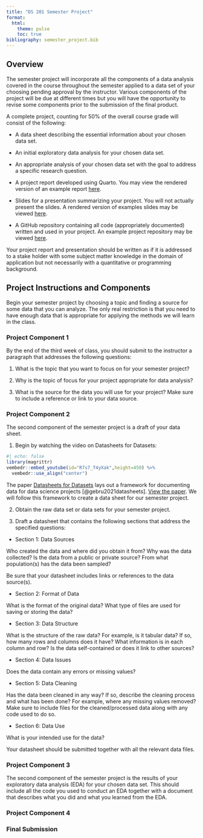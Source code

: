 ```yaml
---
title: "DS 201 Semester Project"
format: 
  html:
    theme: pulse
    toc: true
bibliography: semester_project.bib
---
```


## Overview

The semester project will incorporate all the components of a data analysis covered in the course throughout the semester applied to a data set of your choosing pending approval by the instructor. Various components of the project will be due at different times but you will have the opportunity to revise some components prior to the submission of the final product. 

A complete project, counting for 50% of the overall course grade will consist of the following:

- A data sheet describing the essential information about your chosen data set.  

- An initial exploratory data analysis for your chosen data set.  

- An appropriate analysis of your chosen data set with the goal to address a specific research question.  

- A project report developed using Quarto. You may view the rendered version of an example report [here](https://symphonious-crostata-5b1f0b.netlify.app/report/).

- Slides for a presentation summarizing your project. You will not actually present the slides. A rendered version of examples slides may be viewed [here](https://symphonious-crostata-5b1f0b.netlify.app/presentation/).

- A GitHub repository containing all code (appropriately documented) written and used in your project. An example project repository may be viewed [here](https://github.com/jmgraham30/baseball_weather/tree/main).

Your project report and presentation should be written as if it is addressed to a stake holder with some subject matter knowledge in the domain of application but not necessarily with a quantitative or programming background. 

## Project Instructions and Components

Begin your semester project by choosing a topic and finding a source for some data that you can analyze. The only real restriction is that you need to have enough data that is appropriate for applying the methods we will learn in the class. 

### Project Component 1

By the end of the third week of class, you should submit to the instructor a paragraph that addresses the following questions:

1. What is the topic that you want to focus on for your semester project? 

2. Why is the topic of focus for your project appropriate for data analysis?

3. What is the source for the data you will use for your project? Make sure to include a reference or link to your data source. 

### Project Component 2

The second component of the semester project is a draft of your data sheet. 

1. Begin by watching the video on Datasheets for Datasets:

```r
#| echo: false
library(magrittr)
vembedr::embed_youtube(id="R7s7_T4yXak",height=450) %>%
  vembedr::use_align("center")
```

The paper [Datasheets for Datasets](https://dl.acm.org/doi/pdf/10.1145/3458723) lays out a framework for documenting data for data science projects [@gebru2021datasheets]. [View the paper](https://dl.acm.org/doi/pdf/10.1145/3458723). We will follow this framework to create a data sheet for our semester project.

2. Obtain the raw data set or data sets for your semester project. 

3. Draft a datasheet that contains the following sections that address the specified questions:

- Section 1: Data Sources

Who created the data and where did you obtain it from? Why was the data collected? Is the data from a public or private source? From what population(s) has the data been sampled? 

Be sure that your datasheet includes links or references to the data source(s). 

- Section 2: Format of Data

What is the format of the original data? What type of files are used for saving or storing the data? 

- Section 3: Data Structure

What is the structure of the raw data? For example, is it tabular data? If so, how many rows and columns does it have? What information is in each column and row? Is the data self-contained or does it link to other sources?

- Section 4: Data Issues

Does the data contain any errors or missing values?

- Section 5: Data Cleaning

Has the data been cleaned in any way? If so, describe the cleaning process and what has been done? For example, where any missing values removed? Make sure to include files for the cleaned/processed data along with any code used to do so. 

- Section 6: Data Use

What is your intended use for the data? 


Your datasheet should be submitted together with all the relevant data files. 


### Project Component 3

The second component of the semester project is the results of your exploratory data analysis (EDA) for your chosen data set. This should include all the code you used to conduct an EDA together with a document that describes what you did and what you learned from the EDA. 


### Project Component 4



### Final Submission

